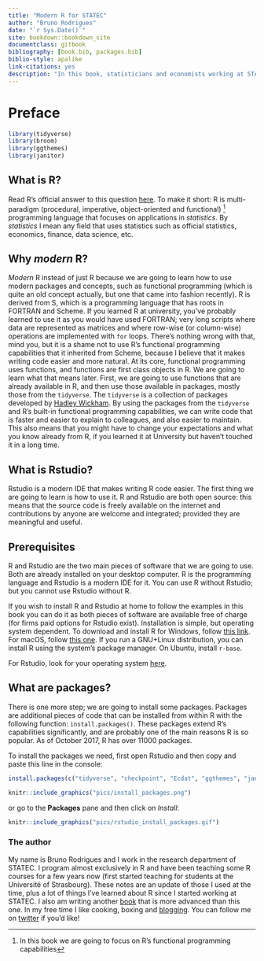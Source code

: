 ```yaml
---
title: "Modern R for STATEC"
author: "Bruno Rodrigues"
date: "`r Sys.Date()`"
site: bookdown::bookdown_site
documentclass: gitbook
bibliography: [book.bib, packages.bib]
biblio-style: apalike
link-citations: yes
description: "In this book, statisticians and economists working at STATEC will learn how use R for their needs. Importing data, computing descriptive statistics, running regressions and generating reports are some of the topics covered. No previous experience with R is needed."
---
```


# Preface {-}

```r
library(tidyverse)
library(broom)
library(ggthemes)
library(janitor)
```

## What is R? {-}

Read R's official answer to this question
[here](https://cran.r-project.org/doc/FAQ/R-FAQ.html#What-is-R_003f). To make it short: R is
multi-paradigm (procedural, imperative, object-oriented and functional) ^[In this book we are going
to focus on R's functional programming capabilities] programming language that
focuses on applications in *statistics*. By *statistics* I mean any field that uses statistics such
as official statistics, economics, finance, data science, etc.

## Why *modern* R? {-}

*Modern* R instead of just R because we are going to learn how to use modern packages and concepts,
such as functional programming (which is quite an old concept actually, but one that came into
fashion recently). R is derived from S, which is a programming language that has roots in FORTRAN
and Scheme. If you learned R at university, you've probably learned to use it as you would have
used FORTRAN; very long scripts where data are represented as matrices and where row-wise
(or column-wise) operations are implemented with `for` loops. There's nothing wrong with that, mind
you, but it is a shame not to use R's functional programming capabilities that it inherited from
Scheme, because I believe that it makes writing code easier and more natural. At its core, functional
programming uses functions, and functions are first class objects in R. We are going to learn what
that means later. First, we are going to use functions that are already available in R, and then
use those available in packages, mostly those from the `tidyverse`. The `tidyverse` is a collection
of packages developed by [Hadley Wickham](http://hadley.nz/). By using the packages from the
`tidyverse` and R's built-in functional programming capabilities, we can write code that is faster
and easier to explain to colleagues, and also easier to maintain. This also means that you might
have to change your expectations and what you know already from R, if you learned it at University
but haven't touched it in a long time.

## What is Rstudio? {-}

Rstudio is a modern IDE that makes writing R code easier. The first thing we are going to learn is
how to use it.
R and Rstudio are both open source: this means that the source code is freely available on the internet
and contributions by anyone are welcome and integrated; provided they are meaningful and useful.

## Prerequisites {-}

R and Rstudio are the two main pieces of software that we are going to use. Both are already installed
on your desktop computer. R is the programming language and Rstudio is a modern IDE for it. You can
use R without Rstudio; but you cannot use Rstudio without R.

If you wish to install R and Rstudio at home to follow the examples in this book you can do it as
both pieces of software are available free of charge (for firms paid options for Rstudio exist).
Installation is simple, but operating system dependent. To download and install R for Windows,
follow [this link](https://cloud.r-project.org/bin/windows/base/).
For macOS, follow [this one](https://cloud.r-project.org/bin/macosx/). If you run a GNU+Linux
distribution, you can install R using the system's package manager. On Ubuntu, install `r-base`.

For Rstudio, look for your operating system [here](https://www.rstudio.com/products/rstudio/download/#download).

## What are packages? {-}

There is one more step; we are going to install some packages. Packages are additional pieces of
code that can be installed from within R with the following function: `install.packages()`. These
packages extend R's capabilities significantly, and are probably one of the main reasons R is so
popular. As of October 2017, R has over 11000 packages.

To install the packages we need, first open Rstudio and then copy and paste this line in the console:

```r
install.packages(c("tidyverse", "checkpoint", "Ecdat", "ggthemes", "janitor", "rio", "colourpicker"))
```

```r
knitr::include_graphics("pics/install_packages.png")
```

or go to the **Packages** pane and then click on *Install*:

```r
knitr::include_graphics("pics/rstudio_install_packages.gif")
```

### The author {-}

My name is Bruno Rodrigues and I work in the research department of STATEC. I program almost
exclusively in R and have been teaching some R courses for a few years now (first started teaching
for students at the Université of Strasbourg). These notes are an update of those I used at the
time, plus a lot of things I've learned about R since I started working at STATEC. I also am writing
another [book](https://b-rodrigues.github.io/fput/) that is more advanced than this one. In my free
time I like cooking, boxing and [blogging](https://www.brodrigues.co). You can follow me
on [twitter](https://www.twitter.com/brodriguesco) if you'd like!

